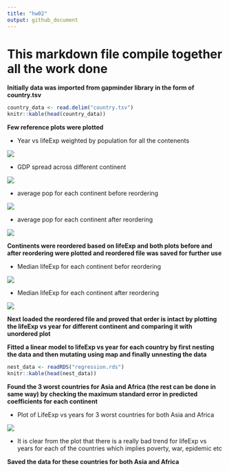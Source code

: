 ```yaml
---
title: "hw02"
output: github_document
---
```


# This markdown file compile together all the work done 

**Initially data was imported from gapminder library in the form of country.tsv**

```r
country_data <- read.delim("country.tsv")
knitr::kable(head(country_data))
```


**Few reference plots were plotted**

- Year vs lifeExp weighted by population for all the contenents

![](https://github.com/vibudh2209/STAT547M-hw-Agrawal-Vibudh/blob/master/hw02/Weighted%20LifeExp%20by%20pop%20vs%20Year.png?raw=true)

- GDP spread across different continent

![](https://github.com/vibudh2209/STAT547M-hw-Agrawal-Vibudh/blob/master/hw02/GDP%20Spread%20for%20different%20continent.png?raw=true)

- average pop for each continent before reordering

![](https://github.com/vibudh2209/STAT547M-hw-Agrawal-Vibudh/blob/master/hw02/Pop%20Avergae%20for%20different%20continent.png?raw=true)

- average pop for each continent after reordering

![](https://github.com/vibudh2209/STAT547M-hw-Agrawal-Vibudh/blob/master/hw02/Pop%20Avergae%20reordered%20for%20different%20continent.png?raw=true)

**Continents were reordered based on lifeExp and both plots before and after reordering were plotted and reordered file was saved for further use**

- Median lifeExp for each continent befor reordering

![](https://github.com/vibudh2209/STAT547M-hw-Agrawal-Vibudh/blob/master/hw02/Median_lifeExp%20for%20each%20continent%20unordered.png?raw=true)

- Median lifeExp for each continent after reordering

![](https://github.com/vibudh2209/STAT547M-hw-Agrawal-Vibudh/blob/master/hw02/Median_lifeExp%20reordered%20for%20each%20continent.png?raw=true)

**Next loaded the reordered file and proved that order is intact by plotting the lifeExp vs year for different continent and comparing it with unordered plot**

**Fitted a linear model to lifeExp vs year for each country by first nesting the data and then mutating using map and finally unnesting the data**

```r
nest_data <- readRDS("regression.rds")
knitr::kable(head(nest_data))
```

**Found the 3 worst countries for Asia and Africa (the rest can be done in same way) by checking the maximum standard error in predicted coefficients for each continent**

- Plot of LifeExp vs years for 3 worst countries for both Asia and Africa

![](https://github.com/vibudh2209/STAT547M-hw-Agrawal-Vibudh/blob/master/hw02/country_plot.png?raw=true)

- It is clear from the plot that there is a really bad trend for lifeExp vs years for each of the countries which implies poverty, war, epidemic etc

**Saved the data for these countries for both Asia and Africa**





